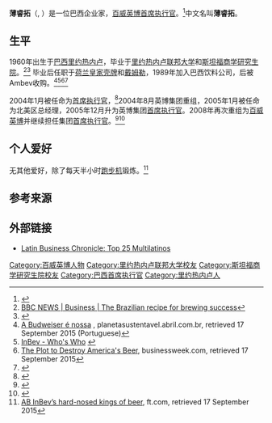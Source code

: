 {{Infobox person
| name        = 薄睿拓<br>Carlos Brito
| image       = Carlos Brito (AB InBev).jpg
| image_size  = 200px
| caption     = 2011年的薄睿拓
| birth_name  = Carlos Alves de Brito
| birth_date  = {{birth year and age|1960}}
| birth_place = {{BRA}}[[里约热内卢|里约热内卢]]
| nationality = {{BRA}}
| education   =
| alma mater  = [[里约热内卢联邦大学|里约热内卢联邦大学]]<br> [[斯坦福大学|斯坦福大学]]
| occupation  = [[百威英博|百威英博]][[首席执行官|首席执行官]]
| spouse      = Belinda Brito
| children    = Louise Brito, Kevin Brito, Mark Brito, Christine Brito
}}
'''薄睿拓'''（{{lang-pt|Carlos Alves de Brito}}, {{bd|1960年||}}）是一位巴西企业家，[[百威英博|百威英博]][[首席执行官|首席执行官]]。<ref>{{cite web |url=http://www.ab-inbev.co.uk/2016/10/anheuser-busch-inbev-announces-completion-of-combination-with-sabmiller |title=Anheuser-Busch InBev Announces Completion of Combination with SABMiller |author=<!--Staff writer(s); no by-line.--> |date=October 11, 2016 |website=AB-InBev |publisher=Anheuser-Busch InBev SA/NV |access-date=February 8, 2017 |quote=Anheuser-Busch InBev SA/NV (“AB InBev”, formerly Newbelco SA/NV (“Newbelco”)) (Euronext: ABI) (NYSE: BUD) (MEXBOL: ANB) (JSE: ANH) is pleased to announce the successful completion of the business combination with SABMiller plc (“SABMiller”) (the “Combination”) |archive-url=https://web.archive.org/web/20170211160353/http://www.ab-inbev.co.uk/2016/10/anheuser-busch-inbev-announces-completion-of-combination-with-sabmiller/ |archive-date=February 11, 2017 |url-status=dead }}</ref>中文名叫'''薄睿拓'''。

==生平==
1960年出生于[[巴西|巴西]][[里约热内卢|里约热内卢]]，毕业于[[里约热内卢联邦大学|里约热内卢联邦大学]]和[[斯坦福商学研究生院|斯坦福商学研究生院]]。<ref>[http://newsvote.bbc.co.uk/1/hi/business/7505599.stm BBC NEWS | Business | The Brazilian recipe for brewing success<!-- Bot generated title -->]</ref><ref>{{cite web |url=http://www.ab-inbev.com/our-story/our-team.html |title=Our Team |author=<!--Staff writer(s); no by-line.--> |date=October 11, 2016 |website=ABInBev |publisher=ABInBev |access-date=February 8, 2017}}</ref>
毕业后任职于[[荷兰皇家壳牌|荷兰皇家壳牌]]和[[戴姆勒|戴姆勒]]，1989年加入巴西饮料公司，后被Ambev收购。<ref>[http://planetasustentavel.abril.com.br/noticia/desenvolvimento/conteudo_292416.shtml?func=1&pag=1&fnt=9pt A Budweiser é nossa] {{Webarchive|url=https://web.archive.org/web/20110706151312/http://planetasustentavel.abril.com.br/noticia/desenvolvimento/conteudo_292416.shtml?func=1&pag=1&fnt=9pt |date=2011-07-06 }}, planetasustentavel.abril.com.br, retrieved 17 September 2015 (Portuguese)</ref><ref>[http://www.inbev.com/go/investors/overview/who_is_who.cfm InBev - Who's Who<!-- Bot generated title -->] {{webarchive |url=https://web.archive.org/web/20080702011032/http://www.inbev.com/go/investors/overview/who_is_who.cfm |date=July 2, 2008 }}</ref><ref>[https://web.archive.org/web/20140812050508/http://www.businessweek.com/printer/articles/78040-the-plot-to-destroy-americas-beer The Plot to Destroy America's Beer], businessweek.com, retrieved 17 September 2015</ref><ref>{{cite web |url=https://www.reuters.com/finance/stocks/companyOfficers?symbol=BUD  |title=Anheuser Busch Inbev NV (BUD) Summary |author=<!--Staff writer(s); no by-line.--> |date=February 8, 2017 |website=Reuters |publisher=Thomson Reuters |access-date=February 8, 2017}}</ref>

2004年1月被任命为[[首席执行官|首席执行官]]，<ref>{{cite web |url=https://www.reuters.com/finance/stocks/companyOfficers?symbol=BUD  |title=Anheuser Busch Inbev NV (BUD) Summary |author=<!--Staff writer(s); no by-line.--> |date=February 8, 2017 |website=Reuters |publisher=Thomson Reuters |access-date=February 8, 2017}}</ref>2004年8月英博集团重组，2005年1月被任命为北美区总经理，2005年12月升为英博集团[[首席执行官|首席执行官]]。2008年再次重组为[[百威英博|百威英博]]并继续担任集团[[首席执行官|首席执行官]]。<ref>{{cite web |url=http://www.ab-inbev.co.uk/2016/10/anheuser-busch-inbev-announces-completion-of-combination-with-sabmiller |title=Anheuser-Busch InBev Announces Completion of Combination with SABMiller |author=<!--Staff writer(s); no by-line.--> |date=October 11, 2016 |website=AB-InBev |publisher=Anheuser-Busch InBev SA/NV |access-date=February 8, 2017 |quote=Anheuser-Busch InBev SA/NV (“AB InBev”, formerly Newbelco SA/NV (“Newbelco”)) (Euronext: ABI) (NYSE: BUD) (MEXBOL: ANB) (JSE: ANH) is pleased to announce the successful completion of the business combination with SABMiller plc (“SABMiller”) (the “Combination”) |archive-url=https://web.archive.org/web/20170211160353/http://www.ab-inbev.co.uk/2016/10/anheuser-busch-inbev-announces-completion-of-combination-with-sabmiller/ |archive-date=February 11, 2017 |url-status=dead }}</ref><ref>{{cite web |url=https://www.reuters.com/finance/stocks/companyOfficers?symbol=BUD  |title=Anheuser Busch Inbev NV (BUD) Summary |author=<!--Staff writer(s); no by-line.--> |date=February 8, 2017 |website=Reuters |publisher=Thomson Reuters |access-date=February 8, 2017}}</ref>

==个人爱好==
无其他爱好，除了每天半小时[[跑步机|跑步机]]锻炼。<ref>[http://www.ft.com/cms/s/2/d6029592-0eb9-11e5-8aca-00144feabdc0.html#slide1 AB InBev’s hard-nosed kings of beer], ft.com, retrieved 17 September 2015</ref>

==参考来源==
{{Reflist}}

==外部链接==
* [https://web.archive.org/web/20100819051332/http://www.latinbusinesschronicle.com/app/article.aspx?id=4455 Latin Business Chronicle: Top 25 Multilatinos]

{{DEFAULTSORT:Brito, Carlos}}
[[Category:百威英博人物|Category:百威英博人物]]
[[Category:里约热内卢联邦大学校友|Category:里约热内卢联邦大学校友]]
[[Category:斯坦福商学研究生院校友|Category:斯坦福商学研究生院校友]]
[[Category:巴西首席执行官|Category:巴西首席执行官]]
[[Category:里约热内卢人|Category:里约热内卢人]]